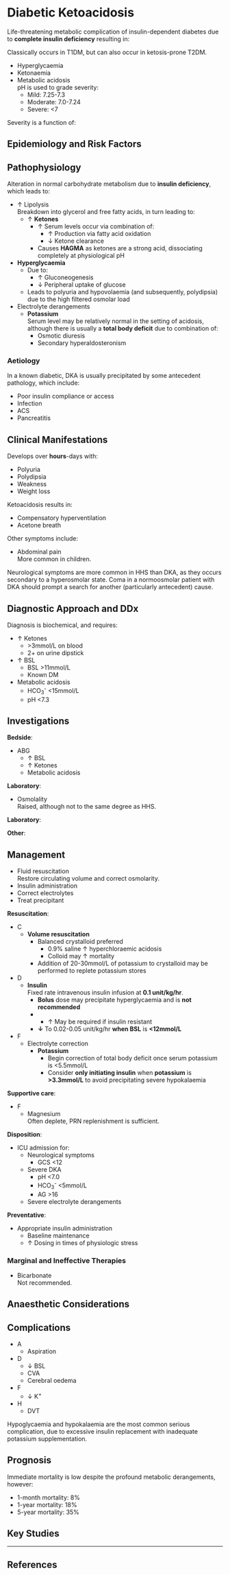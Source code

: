 # Diabetic Ketoacidosis {#sec-dka}

Life-threatening metabolic complication of insulin-dependent diabetes due to **complete insulin deficiency** resulting in:

:::column-margin
Classically occurs in T1DM, but can also occur in ketosis-prone T2DM.
:::

* Hyperglycaemia
* Ketonaemia
* Metabolic acidosis\
pH is used to grade severity:
	* Mild: 7.25-7.3
	* Moderate: 7.0-7.24
	* Severe: <7

Severity is a function of:

## Epidemiology and Risk Factors


## Pathophysiology

Alteration in normal carbohydrate metabolism due to **insulin deficiency**, which leads to:

* ↑ Lipolysis\
Breakdown into glycerol and free fatty acids, in turn leading to:
	* ↑ **Ketones**
		* ↑ Serum levels occur via combination of:
			* ↑ Production via fatty acid oxidation
			* ↓ Ketone clearance
		* Causes **HAGMA** as ketones are a strong acid, dissociating completely at physiological pH
* **Hyperglycaemia**
	* Due to:
		* ↑ Gluconeogenesis
		* ↓ Peripheral uptake of glucose
	* Leads to polyuria and hypovolaemia (and subsequently, polydipsia) due to the high filtered osmolar load
* Electrolyte derangements
	* **Potassium**\
	Serum level may be relatively normal in the setting of acidosis, although there is usually a **total body deficit** due to combination of:
		* Osmotic diuresis
		* Secondary hyperaldosteronism

### Aetiology

In a known diabetic, DKA is usually precipitated by some antecedent pathology, which include:

* Poor insulin compliance or access
* Infection
* ACS
* Pancreatitis

## Clinical Manifestations

Develops over **hours**-days with:

* Polyuria
* Polydipsia
* Weakness
* Weight loss


Ketoacidosis results in:

* Compensatory hyperventilation
* Acetone breath


Other symptoms include:

* Abdominal pain\
More common in children.

:::column-margin
Neurological symptoms are more common in HHS than DKA, as they occurs secondary to a hyperosmolar state. Coma in a normoosmolar patient with DKA should prompt a search for another (particularly antecedent) cause.
:::

## Diagnostic Approach and DDx

Diagnosis is biochemical, and requires:

* ↑ Ketones
	* \>3mmol/L on blood
	* 2+ on urine dipstick
* ↑ BSL
	* BSL >11mmol/L
	* Known DM
* Metabolic acidosis\
	* HCO~3~^-^ <15mmol/L
	* pH <7.3


## Investigations

**Bedside**:

* ABG
	* ↑ BSL
	* ↑ Ketones
	* Metabolic acidosis

**Laboratory**:

* Osmolality\
Raised, although not to the same degree as HHS.

**Laboratory**:

**Other**:

## Management

:::priority
* Fluid resuscitation\
Restore circulating volume and correct osmolarity.
* Insulin administration
* Correct electrolytes
* Treat precipitant
:::

**Resuscitation**:\

* C
	* **Volume resuscitation**
		* Balanced crystalloid preferred
			* 0.9% saline ↑ hyperchloraemic acidosis
			* Colloid may ↑ mortality
		* Addition of 20-30mmol/L of potassium to crystalloid may be performed to replete potassium stores
* D
	* **Insulin**\
	Fixed rate intravenous insulin infusion at **0.1 unit/kg/hr**.
		* **Bolus** dose may precipitate hyperglycaemia and is **not recommended**
		* * ↑ May be required if insulin resistant
		* **↓** To 0.02-0.05 unit/kg/hr **when BSL** is **<12mmol/L**
* F
	* Electrolyte correction
		* **Potassium**
			* Begin correction of total body deficit once serum potassium is <5.5mmol/L
			* Consider **only initiating insulin** when **potassium** is **>3.3mmol/L** to avoid precipitating severe hypokalaemia


**Supportive care**:

* F
	* Magnesium\
	Often deplete, PRN replenishment is sufficient.

**Disposition**:

* ICU admission for:
	* Neurological symptoms
		* GCS <12
	* Severe DKA
		* pH <7.0
		* HCO~3~^-^ <5mmol/L
		* AG >16
	* Severe electrolyte derangements

**Preventative**:

* Appropriate insulin administration
	* Baseline maintenance
	* ↑ Dosing in times of physiologic stress


### Marginal and Ineffective Therapies

* Bicarbonate\
Not recommended.

## Anaesthetic Considerations

## Complications

* A
	* Aspiration
* D
	* ↓ BSL
	* CVA
	* Cerebral oedema
* F
	* ↓ K^+^
* H
	* DVT

:::column-margin
Hypoglycaemia and hypokalaemia are the most common serious complication, due to excessive insulin replacement with inadequate potassium supplementation.
:::


## Prognosis

Immediate mortality is low despite the profound metabolic derangements, however:

* 1-month mortality: 8%
* 1-year mortality: 18%
* 5-year mortality: 35%

## Key Studies


---

## References
